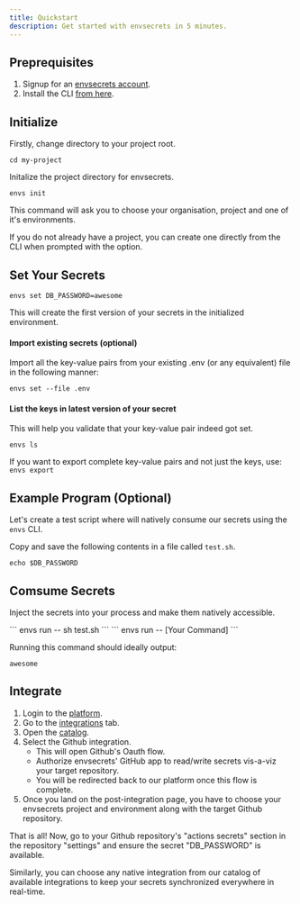```yaml
---
title: Quickstart
description: Get started with envsecrets in 5 minutes.
---
```


## Preprequisites

1. Signup for an [envsecrets account](https://app.envsecrets.com).
1. Install the CLI [from here](/cli/install).

## Initialize

Firstly, change directory to your project root.
```
cd my-project
```

Initalize the project directory for envsecrets.

```
envs init
```

This command will ask you to choose your organisation, project and one of it's environments.

If you do not already have a project, you can create one directly from the CLI when prompted with the option.

## Set Your Secrets

```
envs set DB_PASSWORD=awesome
```

This will create the first version of your secrets in the initialized environment.

#### Import existing secrets (optional)

Import all the key-value pairs from your existing .env (or any equivalent) file in the following manner:

```
envs set --file .env
```

#### List the keys in latest version of your secret

This will help you validate that your key-value pair indeed got set.

```
envs ls
```

<Note>If you want to export complete key-value pairs and not just the keys, use: ```envs export```</Note>

## Example Program (Optional)

Let's create a test script where will natively consume our secrets using the ```envs``` CLI.

Copy and save the following contents in a file called ```test.sh```.
```
echo $DB_PASSWORD
```

## Comsume Secrets

Inject the secrets into your process and make them natively accessible.

<Tabs>
  <Tab title="Example">
    ```
    envs run -- sh test.sh
    ```
  </Tab>
  <Tab title="Command">
    ```
    envs run -- [Your Command]
    ```
  </Tab>
</Tabs>

Running this command should ideally output:

```
awesome
```

## Integrate

1. Login to the [platform](https://app.envsecrets.com).
1. Go to the [integrations](https://app.envsecrets.com/integrations) tab.
1. Open the [catalog](https://app.envsecrets.com/integrations/catalog).
1. Select the Github integration.
    * This will open Github's Oauth flow.
    * Authorize envsecrets' GitHub app to read/write secrets vis-a-viz your target repository.
    * You will be redirected back to our platform once this flow is complete.
1. Once you land on the post-integration page, you have to choose your envsecrets project and environment along with the target Github repository.

That is all! Now, go to your Github repository's "actions secrets" section in the repository "settings" and ensure the secret
"DB_PASSWORD" is available.

Similarly, you can choose any native integration from our catalog of available integrations to keep your secrets synchronized everywhere in real-time.